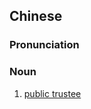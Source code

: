 {{also|公共受托机构}}
==Chinese==
{{zh-forms|s=公共受托机构|type=222}}

===Pronunciation===
{{zh-pron
|m=gōnggòng shòutuō jīgòu
|cat=n
}}

===Noun===
{{zh-noun}}

# [[public trustee]]